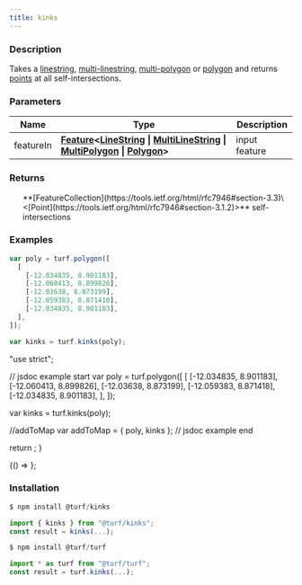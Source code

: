 ```yaml
---
title: kinks
---
```



### Description

Takes a [linestring](https://tools.ietf.org/html/rfc7946#section-3.1.4), [multi-linestring](https://tools.ietf.org/html/rfc7946#section-3.1.5),
[multi-polygon](https://tools.ietf.org/html/rfc7946#section-3.1.7) or [polygon](https://tools.ietf.org/html/rfc7946#section-3.1.6) and
returns [points](https://tools.ietf.org/html/rfc7946#section-3.1.2) at all self-intersections.

### Parameters

| Name      | Type                                                                                                                                                                                                                                                                                                                                          | Description   |
| --------- | --------------------------------------------------------------------------------------------------------------------------------------------------------------------------------------------------------------------------------------------------------------------------------------------------------------------------------------------- | ------------- |
| featureIn | **[Feature](https://tools.ietf.org/html/rfc7946#section-3.2)\<[LineString](https://tools.ietf.org/html/rfc7946#section-3.1.4) \| [MultiLineString](https://tools.ietf.org/html/rfc7946#section-3.1.5) \| [MultiPolygon](https://tools.ietf.org/html/rfc7946#section-3.1.7) \| [Polygon](https://tools.ietf.org/html/rfc7946#section-3.1.6)>** | input feature |

### Returns

<ul>
  **[FeatureCollection](https://tools.ietf.org/html/rfc7946#section-3.3)\<[Point](https://tools.ietf.org/html/rfc7946#section-3.1.2)>** self-intersections

</ul>

### Examples

```javascript
var poly = turf.polygon([
  [
    [-12.034835, 8.901183],
    [-12.060413, 8.899826],
    [-12.03638, 8.873199],
    [-12.059383, 8.871418],
    [-12.034835, 8.901183],
  ],
]);

var kinks = turf.kinks(poly);
```

  "use strict";

  // jsdoc example start
  var poly = turf.polygon([
    [
      [-12.034835, 8.901183],
      [-12.060413, 8.899826],
      [-12.03638, 8.873199],
      [-12.059383, 8.871418],
      [-12.034835, 8.901183],
    ],
  ]);

  var kinks = turf.kinks(poly);

  //addToMap
  var addToMap = { poly, kinks };
  // jsdoc example end

  return <ExampleMap addToMap={addToMap} />;
}

<BrowserOnly>{() => <Map0 />}</BrowserOnly>;

### Installation

```javascript
$ npm install @turf/kinks

import { kinks } from "@turf/kinks";
const result = kinks(...);
```

```javascript
$ npm install @turf/turf

import * as turf from "@turf/turf";
const result = turf.kinks(...);
```
